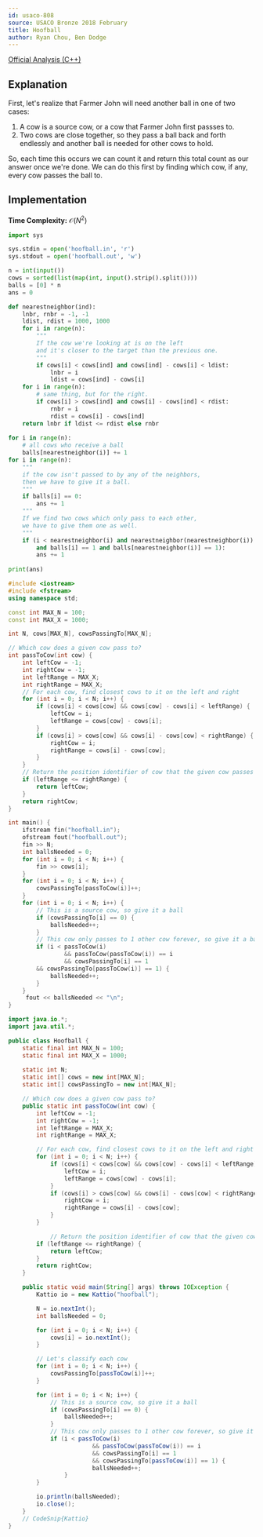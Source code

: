 ```yaml
---
id: usaco-808
source: USACO Bronze 2018 February
title: Hoofball
author: Ryan Chou, Ben Dodge
---
```


[Official Analysis (C++)](http://www.usaco.org/current/data/sol_hoofball_bronze_feb18.html)

## Explanation

First, let's realize that Farmer John will need another ball in one of two cases: 
1. A cow is a source cow, or a cow that Farmer John first passses to. 
2. Two cows are close together, so they pass a ball back and forth endlessly and another ball is needed for other cows to hold. 

So, each time this occurs we can count it and return this total count as our answer once we're done. 
We can do this first by finding which cow, if any, every cow passes the ball to. 

## Implementation
**Time Complexity:** $\mathcal{O}(N^2)$

<LanguageSection>
<PySection> 

```py
import sys

sys.stdin = open('hoofball.in', 'r')
sys.stdout = open('hoofball.out', 'w')

n = int(input())
cows = sorted(list(map(int, input().strip().split())))
balls = [0] * n
ans = 0

def nearestneighbor(ind):
	lnbr, rnbr = -1, -1
	ldist, rdist = 1000, 1000
	for i in range(n):
		"""
		If the cow we're looking at is on the left
		and it's closer to the target than the previous one.
		"""
		if cows[i] < cows[ind] and cows[ind] - cows[i] < ldist:
			lnbr = i
			ldist = cows[ind] - cows[i]
	for i in range(n):
		# same thing, but for the right.
		if cows[i] > cows[ind] and cows[i] - cows[ind] < rdist:
			rnbr = i
			rdist = cows[i] - cows[ind]
	return lnbr if ldist <= rdist else rnbr
    
for i in range(n):
	# all cows who receive a ball
	balls[nearestneighbor(i)] += 1
for i in range(n):
	"""
	if the cow isn't passed to by any of the neighbors,
	then we have to give it a ball.
	"""
	if balls[i] == 0:
		ans += 1
	"""
	If we find two cows which only pass to each other,
	we have to give them one as well.
	"""
	if (i < nearestneighbor(i) and nearestneighbor(nearestneighbor(i)) == i
		and balls[i] == 1 and balls[nearestneighbor(i)] == 1):
		ans += 1
    
print(ans)
```
</PySection>
<CPPSection>
	
```cpp
#include <iostream>
#include <fstream>
using namespace std;

const int MAX_N = 100;
const int MAX_X = 1000;

int N, cows[MAX_N], cowsPassingTo[MAX_N];

// Which cow does a given cow pass to?
int passToCow(int cow) {
    int leftCow = -1;
    int rightCow = -1;
    int leftRange = MAX_X;
    int rightRange = MAX_X;
    // For each cow, find closest cows to it on the left and right
    for (int i = 0; i < N; i++) {
        if (cows[i] < cows[cow] && cows[cow] - cows[i] < leftRange) {
            leftCow = i;
            leftRange = cows[cow] - cows[i];
        }
        if (cows[i] > cows[cow] && cows[i] - cows[cow] < rightRange) {
            rightCow = i;
            rightRange = cows[i] - cows[cow];
        }
    }
    // Return the position identifier of cow that the given cow passes to
    if (leftRange <= rightRange) {
        return leftCow;
    }        
    return rightCow;
}

int main() {
    ifstream fin("hoofball.in");
    ofstream fout("hoofball.out");
    fin >> N;
    int ballsNeeded = 0;
    for (int i = 0; i < N; i++) {
        fin >> cows[i];
    }
    for (int i = 0; i < N; i++) {
        cowsPassingTo[passToCow(i)]++;
    }
    for (int i = 0; i < N; i++) {
        // This is a source cow, so give it a ball
        if (cowsPassingTo[i] == 0) { 
            ballsNeeded++;
        }
        // This cow only passes to 1 other cow forever, so give it a ball
        if (i < passToCow(i)
                && passToCow(passToCow(i)) == i
                && cowsPassingTo[i] == 1
		&& cowsPassingTo[passToCow(i)] == 1) {
            ballsNeeded++;
        }
    }
     fout << ballsNeeded << "\n";
}
```

</CPPSection>
	
<JavaSection>
	
```java
import java.io.*;
import java.util.*;

public class Hoofball {
	static final int MAX_N = 100; 
	static final int MAX_X = 1000;
	
	static int N;
	static int[] cows = new int[MAX_N];
	static int[] cowsPassingTo = new int[MAX_N];

	// Which cow does a given cow pass to?
	public static int passToCow(int cow) {
		int leftCow = -1;
		int rightCow = -1;
		int leftRange = MAX_X;
		int rightRange = MAX_X;

		// For each cow, find closest cows to it on the left and right
		for (int i = 0; i < N; i++) {
			if (cows[i] < cows[cow] && cows[cow] - cows[i] < leftRange) {
				leftCow = i;
				leftRange = cows[cow] - cows[i];
			}
			if (cows[i] > cows[cow] && cows[i] - cows[cow] < rightRange) {
				rightCow = i;
				rightRange = cows[i] - cows[cow];
			}
		}

    		// Return the position identifier of cow that the given cow passes to
		if (leftRange <= rightRange) {
			return leftCow;
		}
		return rightCow;
	}

	public static void main(String[] args) throws IOException {
		Kattio io = new Kattio("hoofball");

		N = io.nextInt();
		int ballsNeeded = 0;

		for (int i = 0; i < N; i++) {
			cows[i] = io.nextInt();
		}

		// Let's classify each cow  
		for (int i = 0; i < N; i++) {
			cowsPassingTo[passToCow(i)]++;
		}

		for (int i = 0; i < N; i++) {
			// This is a source cow, so give it a ball
			if (cowsPassingTo[i] == 0) {
				ballsNeeded++;
			}
			// This cow only passes to 1 other cow forever, so give it a ball
			if (i < passToCow(i)
                		&& passToCow(passToCow(i)) == i
                		&& cowsPassingTo[i] == 1
                		&& cowsPassingTo[passToCow(i)] == 1) {
            		    ballsNeeded++;
        		}
		}

		io.println(ballsNeeded);
		io.close();
	}
	// CodeSnip{Kattio}
}
	
```	
</JavaSection>
	
</LanguageSection>
